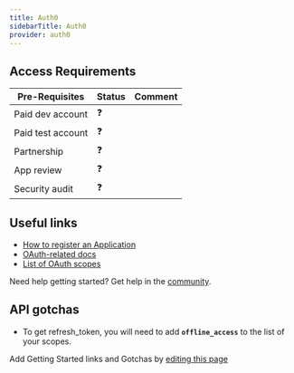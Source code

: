 ```yaml
---
title: Auth0
sidebarTitle: Auth0
provider: auth0
---
```



<Overview />
<PreBuiltTooling provider={providers[pageMetadata.provider]} />
<PreBuiltUseCases />

## Access Requirements
| Pre-Requisites | Status | Comment|
| - | - | - |
| Paid dev account | ❓ |  |
| Paid test account | ❓ |  |
| Partnership | ❓ | |
| App review | ❓ |  |
| Security audit | ❓ | |



## Useful links

-   [How to register an Application](https://auth0.com/docs/get-started/auth0-overview/create-applications)
-   [OAuth-related docs](https://auth0.com/docs/get-started/authentication-and-authorization-flow/call-your-api-using-the-authorization-code-flow)
-   [List of OAuth scopes](https://auth0.com/docs/get-started/apis/scopes/)

<Tip>Need help getting started? Get help in the [community](https://nango.dev/slack).</Tip>

## API gotchas

-   To get refresh_token, you will need to add **`offline_access`** to the list of your scopes.

<Note>Add Getting Started links and Gotchas by [editing this page](https://github.com/nangohq/nango/tree/master/docs-v2/integrations/all/auth0.mdx)</Note>